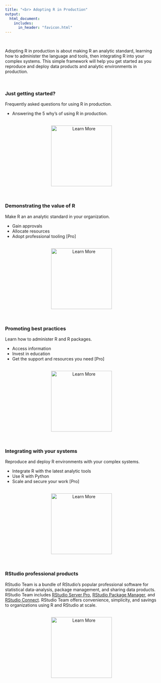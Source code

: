 ```yaml
---
title: "<br> Adopting R in Production"
output: 
  html_document:
    includes:
      in_header: "favicon.html"
---
```


<br>

Adopting R in production is about making R an analytic standard, learning how to administer the language and tools, then integrating R into your complex systems. This simple framework will help you get started as you reproduce and deploy data products and analytic environments in production. 

<br>

### Just getting started?

Frequently asked questions for using R in production.

* Answering the 5 why's of using R in production.

<br>
<center>
<a href="getting-started.html">
<img src="img/learn-more.png" alt="Learn More" style="width:200px;">
</a>
</center>
<br>

### Demonstrating the value of R

Make R an an analytic standard in your organization.

* Gain approvals
* Allocate resources
* Adopt professional tooling [Pro]

<br>
<center>
<a href="legitimacy.html">
<img src="img/learn-more.png" alt="Learn More" style="width:200px;">
</a>
</center>
<br>

### Promoting best practices

Learn how to administer R and R packages.

* Access information
* Invest in education
* Get the support and resources you need [Pro]

<br>
<center>
<a href="competencies.html">
<img src="img/learn-more.png" alt="Learn More" style="width:200px;">
</a>
</center>
<br>

### Integrating with your systems

Reproduce and deploy R environments with your complex systems.

* Integrate R with the latest analytic tools
* Use R with Python
* Scale and secure your work [Pro]

<br>
<center>
<a href="integration.html">
<img src="img/learn-more.png" alt="Learn More" style="width:200px;">
</a>
</center>
<br>

### RStudio professional products

RStudio Team is a bundle of RStudio’s popular professional software for statistical data-analysis, package management, and sharing data products. RStudio Team includes [RStudio Server Pro](https://www.rstudio.com/products/rstudio-server-pro/), [RStudio Package Manager](https://www.rstudio.com/products/package-manager/), and [RStudio Connect](https://www.rstudio.com/products/connect/). RStudio Team offers convenience, simplicity, and savings to organizations using R and RStudio at scale.

<br>
<center>
<a href="https://www.rstudio.com/products/team/">
<img src="img/learn-more.png" alt="Learn More" style="width:200px;">
</a>
</center>
<br>
